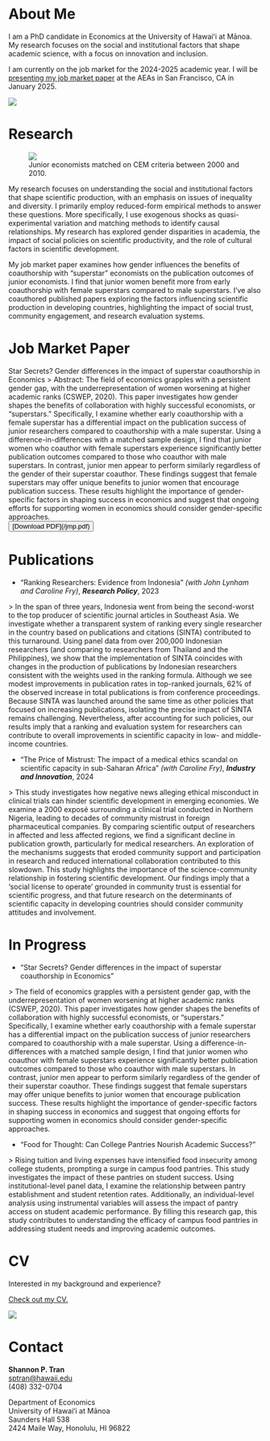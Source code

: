 
# About Me

<div className='grid grid-cols-[50%_50%] gap-8'>
<div>
<span className='text-primary text-3xl'>
I am a PhD candidate in Economics at the University of Hawaiʻi at Mānoa.
</span>

<span className='text-primary text-lg'>
My research focuses on the social and institutional factors that shape academic science, with a focus on innovation and inclusion.
</span>

I am currently on the job market for the 2024-2025 academic year. I will be [presenting my job market paper](https://www.aeaweb.org/conference/2025/preliminary/2057?q=eNo1jEEKgDAMBP-yZwU9ePEdfqDWUHKoLUlRpPTvpoi32d1hK5RUOZ3bkwlr_SNWzGgDvCsUkjyWMcCpJv9hIYlGu_AR-AzWHK5b87j0lSN93sV091_J2YplQmsvh7kjfQ) at the AEAs in San Francisco, CA in January 2025.
</div>

<div>
<img src='/images/shantran.png' />
</div>
</div>

# Research

<div className='grid grid-cols-[40%_60%] gap-8'>
<figure>
<img src='/images/graph.png' />
<figcaption className='text-center text-sm italic mt-2 px-2'>
Junior economists matched on CEM criteria between 2000 and 2010.
</figcaption>
</figure>

<div>
My research focuses on understanding the social and institutional factors that shape scientific production, with an emphasis on issues of inequality and diversity. I primarily employ reduced-form empirical methods to answer these questions. More specifically, I use exogenous shocks as quasi-experimental variation and matching methods to identify causal relationships. My research has explored gender disparities in academia, the impact of social policies on scientific productivity, and the role of cultural factors in scientific development.

My job market paper examines how gender influences the benefits of coauthorship with “superstar” economists on the publication outcomes of junior economists. I find that junior women benefit more from early coauthorship with female superstars compared to male superstars. I’ve also coauthored published papers exploring the factors influencing scientific production in developing countries, highlighting the impact of social trust, community engagement, and research evaluation systems.
</div>
</div>

# Job Market Paper

<span className='text-2xl'>
Star Secrets? Gender differences in the impact of superstar coauthorship in Economics
</span>

<span className='text-sm'>
> Abstract: The field of economics grapples with a persistent gender gap, with the underrepresentation of women worsening at higher academic ranks (CSWEP, 2020). This paper investigates how gender shapes the benefits of collaboration with highly successful economists, or “superstars.” Specifically, I examine whether early coauthorship with a female superstar has a differential impact on the publication success of junior researchers compared to coauthorship with a male superstar. Using a difference-in-differences with a matched sample design, I find that junior women who coauthor with female superstars experience significantly better publication outcomes compared to those who coauthor with male superstars. In contrast, junior men appear to perform similarly regardless of the gender of their superstar coauthor. These findings suggest that female superstars may offer unique benefits to junior women that encourage publication success. These results highlight the importance of gender-specific factors in shaping success in economics and suggest that ongoing efforts for supporting women in economics should consider gender-specific approaches.
</span>

<div className='text-center'>
<Button asChild>[Download PDF](/jmp.pdf)</Button>
</div>

# Publications

- “Ranking Researchers: Evidence from Indonesia” _(with John Lynham and Caroline Fry)_, **_Research Policy_**, 2023

<CollapsibleAbstract buttonText='View Abstract' className='text-sm'>
> In the span of three years, Indonesia went from being the second-worst to the top producer of scientific journal articles in Southeast Asia. We investigate whether a transparent system of ranking every single researcher in the country based on publications and citations (SINTA) contributed to this turnaround. Using panel data from over 200,000 Indonesian researchers (and comparing to researchers from Thailand and the Philippines), we show that the implementation of SINTA coincides with changes in the production of publications by Indonesian researchers consistent with the weights used in the ranking formula. Although we see modest improvements in publication rates in top-ranked journals, 62% of the observed increase in total publications is from conference proceedings. Because SINTA was launched around the same time as other policies that focused on increasing publications, isolating the precise impact of SINTA remains challenging. Nevertheless, after accounting for such policies, our results imply that a ranking and evaluation system for researchers can contribute to overall improvements in scientific capacity in low- and middle-income countries.
</CollapsibleAbstract>

- “The Price of Mistrust: The impact of a medical ethics scandal on scientific capacity in sub-Saharan Africa” _(with Caroline Fry)_, **_Industry and Innovation_**, 2024

<CollapsibleAbstract buttonText='View Abstract' className='text-sm'>
> This study investigates how negative news alleging ethical misconduct in clinical trials can hinder scientific development in emerging economies. We examine a 2000 exposé surrounding a clinical trial conducted in Northern Nigeria, leading to decades of community mistrust in foreign pharmaceutical companies. By comparing scientific output of researchers in affected and less affected regions, we find a significant decline in publication growth, particularly for medical researchers. An exploration of the mechanisms suggests that eroded community support and participation in research and reduced international collaboration contributed to this slowdown. This study highlights the importance of the science-community relationship in fostering scientific development. Our findings imply that a ‘social license to operate’ grounded in community trust is essential for scientific progress, and that future research on the determinants of scientific capacity in developing countries should consider community attitudes and involvement.
</CollapsibleAbstract>

# In Progress

- “Star Secrets? Gender differences in the impact of superstar coauthorship in Economics”

<CollapsibleAbstract buttonText='View Abstract' className='text-sm'>
> The field of economics grapples with a persistent gender gap, with the underrepresentation of women worsening at higher academic ranks (CSWEP, 2020). This paper investigates how gender shapes the benefits of collaboration with highly successful economists, or “superstars.” Specifically, I examine whether early coauthorship with a female superstar has a differential impact on the publication success of junior researchers compared to coauthorship with a male superstar. Using a difference-in-differences with a matched sample design, I find that junior women who coauthor with female superstars experience significantly better publication outcomes compared to those who coauthor with male superstars. In contrast, junior men appear to perform similarly regardless of the gender of their superstar coauthor. These findings suggest that female superstars may offer unique benefits to junior women that encourage publication success. These results highlight the importance of gender-specific factors in shaping success in economics and suggest that ongoing efforts for supporting women in economics should consider gender-specific approaches.
</CollapsibleAbstract>

- “Food for Thought: Can College Pantries Nourish Academic Success?”

<CollapsibleAbstract buttonText='View Abstract' className='text-sm'>
> Rising tuition and living expenses have intensified food insecurity among college students, prompting a surge in campus food pantries. This study investigates the impact of these pantries on student success. Using institutional-level panel data, I examine the relationship between pantry establishment and student retention rates. Additionally, an individual-level analysis using instrumental variables will assess the impact of pantry access on student academic performance. By filling this research gap, this study contributes to understanding the efficacy of campus food pantries in addressing student needs and improving academic outcomes.
</CollapsibleAbstract>

# CV

<div className='grid grid-cols-[60%_40%] gap-8 items-center'>
<div>
<div className='text-2xl'>
Interested in my background and experience?

[Check out my CV.](/cv.pdf)
</div>
</div>

<div>
<img src='/images/ellipsis.jpg' className='max-h-[10rem] m-auto' />
</div>
</div>

# Contact

<span className='text-lg'>**Shannon P. Tran**</span><br/>
[sptran@hawaii.edu](mailto:sptran@hawaii.edu)<br />
<span className='text-primary'>(408) 332-0704</span>

Department of Economics<br />
University of Hawaiʻi at Mānoa<br />
Saunders Hall 538<br />
2424 Maile Way, Honolulu, HI 96822
